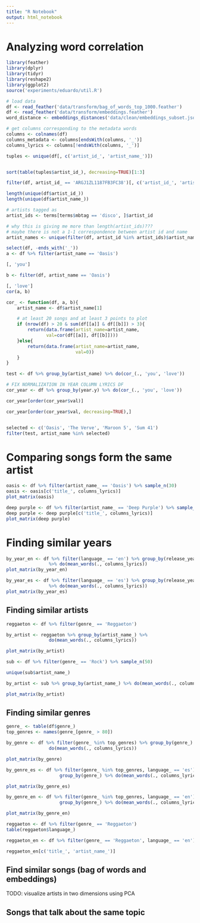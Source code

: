 ```yaml
---
title: "R Notebook"
output: html_notebook
---
```


# Analyzing word correlation

```r
library(feather)
library(dplyr)
library(tidyr)
library(reshape2)
library(ggplot2)
source('experiments/eduardo/util.R')
```

```r
# load data
df <- read_feather('data/transform/bag_of_words_top_1000.feather')
df <- read_feather('data/transform/embeddings.feather')
word_distance <- embeddings_distances('data/clean/embeddings_subset.json')

# get columns corresponding to the metadata words
columns <- colnames(df)
columns_metadata <- columns[endsWith(columns, '_')]
columns_lyrics <- columns[!endsWith(columns, '_')]
```

```r
tuples <- unique(df[, c('artist_id_', 'artist_name_')])


sort(table(tuples$artist_id_), decreasing=TRUE)[1:3]

filter(df, artist_id_ == 'ARGJ1ZL1187FB3FC38')[, c('artist_id_', 'artist_name_')]

length(unique(df$artist_id_))
length(unique(df$artist_name_))

# artists tagged as
artist_ids <- terms[terms$mbtag == 'disco', ]$artist_id

# why this is giving me more than length(artist_ids)???
# maybe there is not a 1-1 correspondence between artist id and name
artist_names <- unique(filter(df, artist_id %in% artist_ids)$artist_name)

```

```r

select(df, -ends_with('_'))
a <- df %>% filter(artist_name == 'Oasis')

[, 'you']

b <- filter(df, artist_name == 'Oasis')

[, 'love']
cor(a, b)
```


```r
cor_ <- function(df, a, b){
    artist_name <- df$artist_name[1]

    # at least 20 songs and at least 3 points to plot
    if (nrow(df) > 20 & sum(df[[a]] & df[[b]]) > 3){
        return(data.frame(artist_name=artist_name,
               val=cor(df[[a]], df[[b]])))
    }else{
        return(data.frame(artist_name=artist_name,
                          val=0))
    }
}

test <- df %>% group_by(artist_name) %>% do(cor_(., 'you', 'love'))

# FIX NORMALIZATION IN YEAR COLUMN LYRICS DF
cor_year <- df %>% group_by(year.y) %>% do(cor_(., 'you', 'love'))

cor_year[order(cor_year$val)]

cor_year[order(cor_year$val, decreasing=TRUE),] 


selected <- c('Oasis', 'The Verve', 'Maroon 5', 'Sum 41')
filter(test, artist_name %in% selected)
```

# Comparing songs form the same artist

```r
oasis <- df %>% filter(artist_name_ == 'Oasis') %>% sample_n(30)
oasis <- oasis[c('title_', columns_lyrics)]
plot_matrix(oasis)
```

```r
deep purple <- df %>% filter(artist_name_ == 'Deep Purple') %>% sample_n(30)
deep purple <- deep purple[c('title_', columns_lyrics)]
plot_matrix(deep purple)
```

# Finding similar years


```r
by_year_en <- df %>% filter(language_ == 'en') %>% group_by(release_year_)
                %>% do(mean_words(., columns_lyrics))
plot_matrix(by_year_en)
```

```r
by_year_es <- df %>% filter(language_ == 'es') %>% group_by(release_year_)
                %>% do(mean_words(., columns_lyrics))
plot_matrix(by_year_es)
```


## Finding similar artists

```r
reggaeton <- df %>% filter(genre_ == 'Reggaeton')

by_artist <- reggaeton %>% group_by(artist_name_) %>%
                do(mean_words(., columns_lyrics))

plot_matrix(by_artist)
```

```r
sub <- df %>% filter(genre_ == 'Rock') %>% sample_n(50)

unique(sub$artist_name_)

by_artist <- sub %>% group_by(artist_name_) %>% do(mean_words(., columns_lyrics))

plot_matrix(by_artist)
```

## Finding similar genres


```r
genre_ <- table(df$genre_)
top_genres <- names(genre_[genre_ > 80])

by_genre <- df %>% filter(genre_ %in% top_genres) %>% group_by(genre_) %>%
                do(mean_words(., columns_lyrics))

plot_matrix(by_genre)
```

```r
by_genre_es <- df %>% filter(genre_ %in% top_genres, language_ == 'es') %>%
                    group_by(genre_) %>% do(mean_words(., columns_lyrics))

plot_matrix(by_genre_es)
```

```r
by_genre_en <- df %>% filter(genre_ %in% top_genres, language_ == 'en') %>%
                    group_by(genre_) %>% do(mean_words(., columns_lyrics))

plot_matrix(by_genre_en)
```

```r
reggaeton <- df %>% filter(genre_ == 'Reggaeton')
table(reggaeton$language_)

reggaeton_en <- df %>% filter(genre_ == 'Reggaeton', language_ == 'en')

reggaeton_en[c('title_', 'artist_name_')]
```

## Find similar songs (bag of words and embeddings)

TODO: visualize artists in two dimensions using PCA

## Songs that talk about the same topic